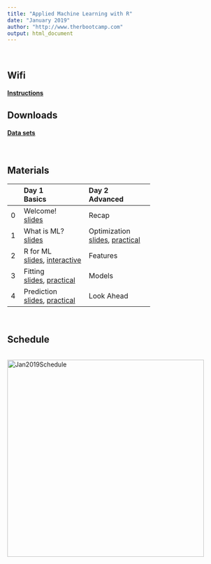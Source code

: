 ```yaml
---
title: "Applied Machine Learning with R"
date: "January 2019"
author: "http://www.therbootcamp.com"
output: html_document
---
```


<br>

## Wifi

#### [**Instructions**](https://raw.githubusercontent.com/therbootcamp/therbootcamp.github.io/master/_sessions/_image/wifi_struct.png)

## Downloads

#### [**Data sets**](https://raw.githubusercontent.com/therbootcamp/appliedML_2019Jan/master/1_Data/baselrbootcamp_appliedML_data.zip)



<!-- #### [**PDFs TO UPDATE**](https://raw.githubusercontent.com/therbootcamp/Intro2DataScience_2018Oct/master/_sessions/_pdf/Intro2DataScienceWithR_pdfs.zip) -->

<br>

## Materials


|  | Day 1<br>Basics| Day 2<br>Advanced| 
|:--|:-------------|:-------------|
|0| Welcome!<br>[slides](_sessions/Welcome/Welcome.html) | Recap|
|1| What is ML?<br>[slides](_sessions/WhatIsML/WhatIsML.html)| Optimization<br>[slides](_sessions/Optimization/Optimization.html), [practical](_sessions/Optimization/Optimization_practical.html)|
|2| R for ML <br>[slides](_sessions/RforML/RforML.html), [interactive](_sessions/RforML/RforML_interactive.R) | Features|
|3|   Fitting<br>[slides](_sessions/Fitting/Fitting.html), [practical](_sessions/Fitting/Fitting_practical.html) |Models|
|4|Prediction <br>[slides](_sessions/Prediction/Prediction.html), [practical](_sessions/Prediction/Prediction_practical.html)    | Look Ahead|

<br>

## Schedule

<p align="center"><br>
    <a href="https://therbootcamp.github.io/Intro2DataScience_2018Oct/index.html"><img border="0" alt="Jan2019Schedule" src="https://raw.githubusercontent.com/therbootcamp/therbootcamp.github.io/master/_sessions/_image/schedule_2019Jan_ML.png" style="width:450px"></a><br>
